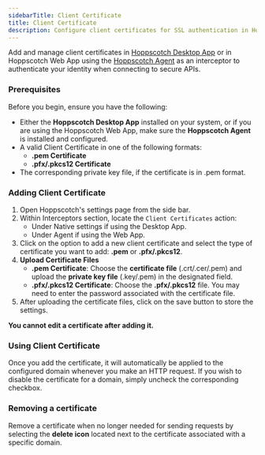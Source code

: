```yaml
---
sidebarTitle: Client Certificate
title: Client Certificate
description: Configure client certificates for SSL authentication in Hoppscotch.
---
```


Add and manage client certificates in [Hoppscotch Desktop App](https://hoppscotch.com/download) or in Hoppscotch Web App using the [Hoppscotch Agent](/documentation/features/interceptor#hoppscotch-agent) as an interceptor to authenticate your identity when connecting to secure APIs.

### Prerequisites

Before you begin, ensure you have the following:

- Either the **Hoppscotch Desktop App** installed on your system, or if you are using the Hoppscotch Web App, make sure the **Hoppscotch Agent** is installed and configured.
- A valid Client Certificate in one of the following formats:
    - **.pem Certificate**
    - **.pfx/.pkcs12 Certificate**
- The corresponding private key file, if the certificate is in .pem format.

### Adding Client Certificate

1. Open Hoppscotch's settings page from the side bar.
2. Within Interceptors section, locate the `Client Certificates` action:
    - Under Native settings if using the Desktop App.
    - Under Agent if using the Web App.
3. Click on the option to add a new client certificate and select the type of certificate you want to add: **.pem** or **.pfx/.pkcs12**.
4. **Upload Certificate Files**
    - **.pem Certificate**: Choose the **certificate file** (.crt/.cer/.pem) and upload the **private key file** (.key/.pem) in the designated field.
    - **.pfx/.pkcs12 Certificate**: Choose the **.pfx/.pkcs12** file. You may need to enter the password associated with the certificate file.
5. After uploading the certificate files, click on the save button to store the settings.

<Warning> **You cannot edit a certificate after adding it.** </Warning>

### Using Client Certificate

Once you add the certificate, it will automatically be applied to the configured domain whenever you make an HTTP request. If you wish to disable the certificate for a domain, simply uncheck the corresponding checkbox.

### Removing a certificate

Remove a certificate when no longer needed for sending requests by selecting the **delete icon** located next to the certificate associated with a specific domain.